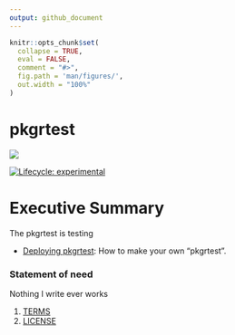 ```yaml
---
output: github_document
---
```


```r
knitr::opts_chunk$set(
  collapse = TRUE,
  eval = FALSE,
  comment = "#>",
  fig.path = 'man/figures/',
  out.width = "100%"
)
```
# pkgrtest

![](https://github.com/JimColl/pkgrtest/blob/main/man/figures/_rassler_key_image.jpg?raw=true)

<!-- badges: start -->
[![Lifecycle: experimental](https://img.shields.io/badge/lifecycle-experimental-orange.svg)](https://lifecycle.r-lib.org/articles/stages.html#experimental)
<!-- badges: end -->

# Executive Summary

The pkgrtest is testing

* [Deploying pkgrtest](https://JimColl.github.io/pkgrtest/articles/deploying-pkgrtest.html): How to make your own "pkgrtest".

### Statement of need

Nothing I write ever works

1. [TERMS](TERMS.md)
2. [LICENSE](LICENSE)

